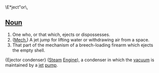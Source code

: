 \E*ject"or\,

== [[Noun]]==

# One who, or that which, ejects or dispossesses.
# ([[Mech.]]) A jet jump for lifting water or withdrawing air from a space.
# That part of the mechanism of a breech-loading firearm which ejects the empty shell.

{Ejector condenser} ([[Steam]] [[Engine]]), a condenser in which the [[vacuum]] is maintained by a [[jet]] [[pump]].